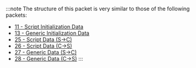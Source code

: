 :::note
The structure of this packet is very similar to those of the following packets:
* [11 - Script Initialization Data](../11-script-initialization-data)
* [13 - Generic Initialization Data](../13-generic-initialization-data)
* [25 - Script Data (S->C)](../25-script-data-s2c)
* [26 - Script Data (C->S)](../26-script-data-c2s)
* [27 - Generic Data (S->C)](../27-generic-data-s2c)
* [28 - Generic Data (C->S)](../28-generic-data-c2s)
:::
